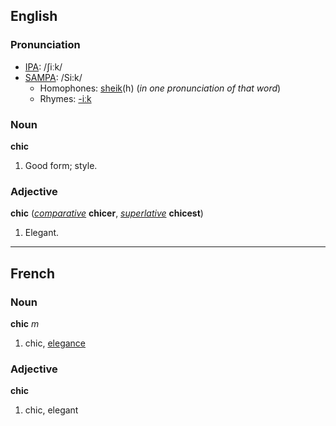 ==English==
===Pronunciation===
*[[IPA]]: /ʃiːk/
*[[SAMPA]]: /Si:k/
**Homophones: [[sheik]](h) (''in one pronunciation of that word'')
**Rhymes: [[Rhymes:English:-iːk|-iːk]]

===Noun===
'''chic'''

#Good form; style.

===Adjective===
'''chic''' (''[[comparative]]'' '''chicer''', ''[[superlative]]'' '''chicest''')

#Elegant.

----
==French==
===Noun===
'''chic''' ''m''

#chic, [[elegance]]

===Adjective===
'''chic'''

#chic, elegant